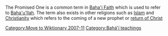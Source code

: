[[Category:Move to Wiktionary 2007-11]]
The Promised One is a common term in [[Baha'i Faith]] which is used to refer to [[Baha'u'llah]]. The term also exists in other religions such as [[Islam]] and [[Christianity]] which refers to the coming of a new  prophet or [[return of Christ]]

[[Category:Bahá'í teachings]]